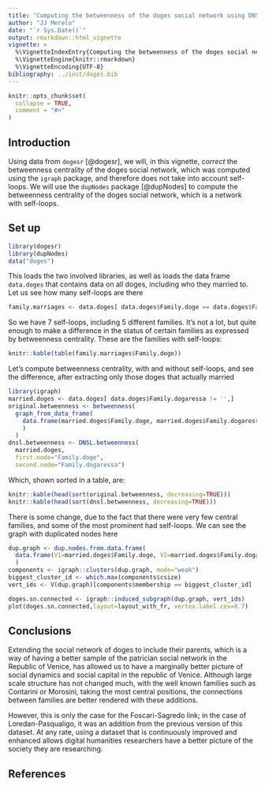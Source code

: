```yaml
---
title: "Computing the betweenness of the doges social network using DNSL method"
author: "JJ Merelo"
date: "`r Sys.Date()`"
output: rmarkdown::html_vignette
vignette: >
  %\VignetteIndexEntry{Computing the betweenness of the doges social network using DNSL method}
  %\VignetteEngine{knitr::rmarkdown}
  %\VignetteEncoding{UTF-8}
bibliography: ../inst/doges.bib
---
```


```r
knitr::opts_chunk$set(
  collapse = TRUE,
  comment = "#>"
)
```

## Introduction

Using data from `dogesr` [@dogesr], we will, in this vignette, *correct* the betweenness centrality of the doges social network, which was computed using the `igraph` package, and therefore does not take into account self-loops. We will use the `dupNodes` package [@dupNodes] to compute the betweenness centrality of the doges social network, which is a network with self-loops.

## Set up

```r
library(dogesr)
library(dupNodes)
data("doges")
```

This loads the two involved libraries, as well as loads the data frame `data.doges` that contains data on all doges, including who they married to. Let us see how many self-loops are there

```r
family.marriages <- data.doges[ data.doges$Family.doge == data.doges$Family.dogaressa,]
```

So we have 7 self-loops, including 5 different families. It's not a lot, but quite enough to make a difference in the status of certain families as expressed by betweenness centrality. These are the families with self-loops:

```r
knitr::kable(table(family.marriages$Family.doge))
```

Let's compute betweenness centrality, with and without self-loops, and see the difference, after extracting only those doges that actually married

```r
library(igraph)
married.doges <- data.doges[ data.doges$Family.dogaressa != '',]
original.betweenness <- betweenness(
  graph_from_data_frame(
    data.frame(married.doges$Family.doge, married.doges$Family.dogaressa), directed=FALSE
    )
  )
dnsl.betweenness <- DNSL.betweenness(
  married.doges, 
  first.node="Family.doge", 
  second.node="Family.dogaressa")
```

Which, shown sorted in a table, are:

```r
knitr::kable(head(sort(original.betweenness, decreasing=TRUE)))
knitr::kable(head(sort(dnsl.betweenness, decreasing=TRUE)))
```

There is some change, due to the fact that there were very few central families, and some of the most prominent had self-loops. We can see the graph with duplicated nodes here

```r
dup.graph <- dup.nodes.from.data.frame(
  data.frame(V1=married.doges$Family.doge, V2=married.doges$Family.dogaressa)
  )
components <- igraph::clusters(dup.graph, mode="weak")
biggest_cluster_id <- which.max(components$csize)
vert_ids <- V(dup.graph)[components$membership == biggest_cluster_id]

doges.sn.connected <- igraph::induced_subgraph(dup.graph, vert_ids)
plot(doges.sn.connected,layout=layout_with_fr, vertex.label.cex=0.7)
```

## Conclusions

Extending the social network of doges to include their parents, which is a way of having a better sample of the patrician social network in the Republic of Venice, has allowed us to have a marginally better picture of social dynamics and social capital in the republic of Venice. Although large scale structure has not changed much, with the well known families such as Contarini or Morosini, taking the most central positions, the connections between families are better rendered with these additions.

However, this is only the case for the Foscari-Sagredo link; in the case of Loredan-Pasqualigo, it was an addition from the previous version of this dataset. At any rate, using a dataset that is continuously improved and enhanced allows digital humanities researchers have a better picture of the society they are researching.

## References
